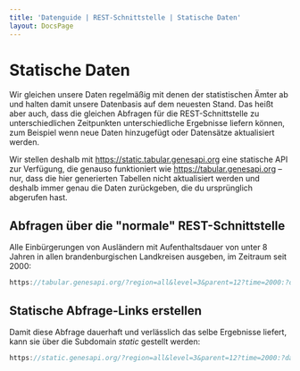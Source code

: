 ```yaml
---
title: 'Datenguide | REST-Schnittstelle | Statische Daten'
layout: DocsPage
---
```


# Statische Daten

Wir gleichen unsere Daten regelmäßig mit denen der statistischen Ämter ab und halten damit unsere Datenbasis auf dem neuesten Stand. Das heißt aber auch, dass die gleichen Abfragen für die REST-Schnittstelle zu unterschiedlichen Zeitpunkten unterschiedliche Ergebnisse liefern können, zum Beispiel wenn neue Daten hinzugefügt oder Datensätze aktualisiert werden.

Wir stellen deshalb mit https://static.tabular.genesapi.org eine statische API zur Verfügung, die genauso funktioniert wie https://tabular.genesapi.org – nur, dass die hier generierten Tabellen nicht aktualisiert werden und deshalb immer genau die Daten zurückgeben, die du ursprünglich abgerufen hast.

## Abfragen über die "normale" REST-Schnittstelle

Alle Einbürgerungen von Ausländern mit Aufenthaltsdauer von unter 8 Jahren in allen brandenburgischen Landkreisen ausgeben, im Zeitraum seit 2000:

```js
https://tabular.genesapi.org/?region=all&level=3&parent=12?time=2000:?data=12511:BEV008(AUFDA1:AUFDA00B08)
```

## Statische Abfrage-Links erstellen

Damit diese Abfrage dauerhaft und verlässlich das selbe Ergebnisse liefert, kann sie über die Subdomain _static_ gestellt werden:

```js
https://static.genesapi.org/?region=all&level=3&parent=12?time=2000:?data=12511:BEV008(AUFDA1:AUFDA00B08)
```

